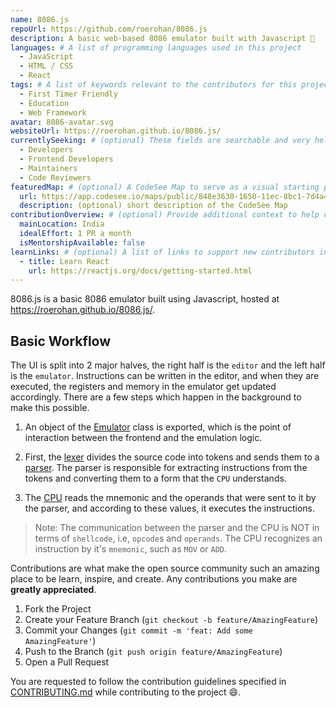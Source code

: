 ```yaml
---
name: 8086.js
repoUrl: https://github.com/roerohan/8086.js
description: A basic web-based 8086 emulator built with Javascript 🚀
languages: # A list of programming languages used in this project
  - JavaScript
  - HTML / CSS
  - React
tags: # A list of keywords relevant to the contributors for this project
  - First Timer Friendly
  - Education
  - Web Framework
avatar: 8086-avatar.svg
websiteUrl: https://roerohan.github.io/8086.js/
currentlySeeking: # (optional) These fields are searchable and very helpful for contributors to match well with your project
  - Developers
  - Frontend Developers
  - Maintainers
  - Code Reviewers
featuredMap: # (optional) A CodeSee Map to serve as a visual starting point for contributors
  url: https://app.codesee.io/maps/public/848e3630-1650-11ec-8bc1-7d4a4822cc27
  description: (optional) short description of the CodeSee Map
contributionOverview: # (optional) Provide additional context to help contributors match well with your project
  mainLocation: India
  idealEffort: 1 PR a month
  isMentorshipAvailable: false
learnLinks: # (optional) A list of links to support new contributors in learning about your project and tech stack and culture / community
  - title: Learn React
    url: https://reactjs.org/docs/getting-started.html
---
```


<!-- Divide your content into sections using our handy shortcodes. Each section is optional -->

<Overview>

8086.js is a basic 8086 emulator built using Javascript, hosted at https://roerohan.github.io/8086.js/.

## Basic Workflow

The UI is split into 2 major halves, the right half is the `editor` and the left half is the `emulator`. Instructions can be written in the editor, and when they are executed, the registers and memory in the emulator get updated accordingly. There are a few steps which happen in the background to make this possible.

1. An object of the [Emulator](./src/emulator/emulator.js) class is exported, which is the point of interaction between the frontend and the emulation logic.

2. First, the [lexer](./src/emulator/parser/lexer.js) divides the source code into tokens and sends them to a [parser](./src/emulator/parser/parser.js). The parser is responsible for extracting instructions from the tokens and converting them to a form that the `CPU` understands.

3. The [CPU](./src/emulator/cpu/core.js) reads the mnemonic and the operands that were sent to it by the parser, and according to these values, it executes the instructions.

> Note: The communication between the parser and the CPU is NOT in terms of `shellcode`, i.e, `opcode`s and `operands`. The CPU recognizes an instruction by it's `mnemonic`, such as `MOV` or `ADD`. 

</Overview>

<Contributing>

Contributions are what make the open source community such an amazing place to be learn, inspire, and create. Any contributions you make are **greatly appreciated**.

1. Fork the Project
2. Create your Feature Branch (`git checkout -b feature/AmazingFeature`)
3. Commit your Changes (`git commit -m 'feat: Add some AmazingFeature'`)
4. Push to the Branch (`git push origin feature/AmazingFeature`)
5. Open a Pull Request

You are requested to follow the contribution guidelines specified in [CONTRIBUTING.md](https://github.com/roerohan/8086.js/blob/master/CONTRIBUTING.md) while contributing to the project :smile:.

</Contributing>